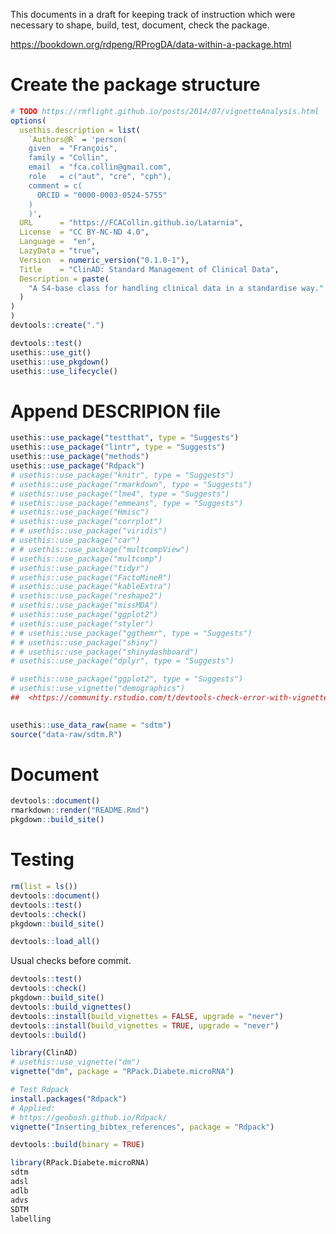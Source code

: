 
This documents in a draft for keeping track of instruction which
were necessary to shape, build, test, document, check the package.

<https://bookdown.org/rdpeng/RProgDA/data-within-a-package.html>

# Create the package structure

```r
# TODO https://rmflight.github.io/posts/2014/07/vignetteAnalysis.html
options(
  usethis.description = list(
    `Authors@R` = 'person(
    given  = "François",
    family = "Collin",
    email  = "fca.collin@gmail.com",
    role   = c("aut", "cre", "cph"),
    comment = c(
      ORCID = "0000-0003-0524-5755"
    )
    )',
  URL      = "https://FCACollin.github.io/Latarnia",
  License  = "CC BY-NC-ND 4.0",
  Language =  "en",
  LazyData = "true",
  Version  = numeric_version("0.1.0-1"),
  Title    = "ClinAD: Standard Management of Clinical Data",
  Description = paste(
    "A S4-base class for handling clinical data in a standardise way."
  )
)
)
devtools::create(".")

devtools::test()
usethis::use_git()
usethis::use_pkgdown()
usethis::use_lifecycle()
```

# Append DESCRIPION file

```r
usethis::use_package("testthat", type = "Suggests") 
usethis::use_package("lintr", type = "Suggests") 
usethis::use_package("methods") 
usethis::use_package("Rdpack")
# usethis::use_package("knitr", type = "Suggests") 
# usethis::use_package("rmarkdown", type = "Suggests") 
# usethis::use_package("lme4", type = "Suggests") 
# usethis::use_package("emmeans", type = "Suggests") 
# usethis::use_package("Hmisc") 
# usethis::use_package("corrplot") 
# # usethis::use_package("viridis") 
# usethis::use_package("car") 
# # usethis::use_package("multcompView") 
# usethis::use_package("multcomp") 
# usethis::use_package("tidyr") 
# usethis::use_package("FactoMineR") 
# usethis::use_package("kableExtra") 
# usethis::use_package("reshape2") 
# usethis::use_package("missMDA") 
# usethis::use_package("ggplot2") 
# usethis::use_package("styler")
# # usethis::use_package("ggthemr", type = "Suggests")
# # usethis::use_package("shiny")
# # usethis::use_package("shinydashboard")
# usethis::use_package("dplyr", type = "Suggests")

# usethis::use_package("ggplot2", type = "Suggests") 
# usethis::use_vignette("demographics")
##  <https://community.rstudio.com/t/devtools-check-error-with-vignette-but-vignette-can-be-knitted-without-problem/55962/2>
 
```

```r
usethis::use_data_raw(name = "sdtm")
source("data-raw/sdtm.R")
```

# Document

```r
devtools::document()
rmarkdown::render("README.Rmd")
pkgdown::build_site()
```



# Testing

```r
rm(list = ls())
devtools::document()
devtools::test()
devtools::check()
pkgdown::build_site()
```

```r
devtools::load_all()
```

Usual checks before commit.

```r
devtools::test()
devtools::check()
pkgdown::build_site()
devtools::build_vignettes() 
devtools::install(build_vignettes = FALSE, upgrade = "never")
devtools::install(build_vignettes = TRUE, upgrade = "never")
devtools::build()
```

```r
library(ClinAD)
# usethis::use_vignette("dm")
vignette("dm", package = "RPack.Diabete.microRNA")
```

```r
# Test Rdpack
install.packages("Rdpack")
# Applied:
# https://geobosh.github.io/Rdpack/
vignette("Inserting_bibtex_references", package = "Rdpack")
```

```r
devtools::build(binary = TRUE)
```

```r
library(RPack.Diabete.microRNA)
sdtm
adsl
adlb
advs
SDTM
labelling
```




